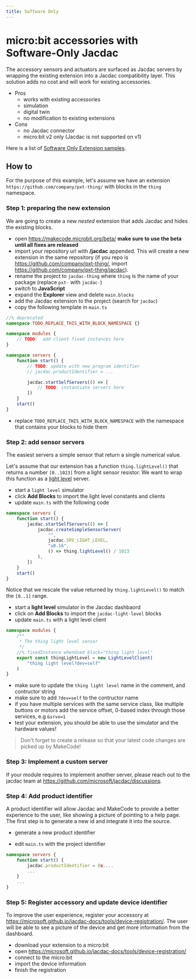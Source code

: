 ```yaml
---
title: Software Only
---
```

# micro:bit accessories with Software-Only Jacdac

The accessory sensors and actuators are surfaced as Jacdac servers by wrapping the existing extension into a Jacdac compatibility layer.
This solution adds no cost and will work for existing accessories.

-   Pros
    -   works with existing accessories
    -   simulation
    -   digital twin
    -   no modification to existing extensions
-   Cons
    -   no Jacdac connector
    -   micro:bit v2 only (Jacdac is not supported on v1)

Here is a list of [Software Only Extension samples](/ddk/microbit/extension-samples/).
## How to

For the purpose of this example, let's assume we have an extension `https://github.com/company/pxt-thing/` with blocks in the `thing` namespace.

### Step 1: preparing the new extension

We are going to create a new _nested_ extension that adds Jacdac and hides the existing blocks.

-   open https://makecode.microbit.org/beta/ **make sure to use the beta until all fixes are released**
-   import your repository url with **/jacdac** appended. This will create a new extension in the same repository (if you repo is https://github.com/company/pxt-thing/, import https://github.com/company/pxt-thing/jacdac).
-   rename the project to `jacdac-thing` where `thing` is the name of your package (replace `pxt-` with `jacdac-`)
-   switch to **JavaScript**
-   expand the **Explorer** view and delete `main.blocks`
-   add the Jacdac extension to the project (search for `jacdac`)
-   copy the following template in `main.ts`

```typescript
//% deprecated
namespace TODO_REPLACE_THIS_WITH_BLOCK_NAMESPACE {}

namespace modules {
    // TODO:  add client fixed instances here
}

namespace servers {
    function start() {
        // TODO: update with new program identifier
        // jacdac.productIdentifier = ...

        jacdac.startSelfServers(() => [
            // TODO: instantiate servers here
        ])
    }
    start()
}
```

-   replace `TODO_REPLACE_THIS_WITH_BLOCK_NAMESPACE` with the namespace that contains your blocks to hide them

### Step 2: add sensor servers

The easiest servers a simple sensor that return a single numerical value.

Let's assume that our extension has a function `thing.lightLevel()` that returns a number `[0..1023]` from a light sensor resistor.
We want to wrap this function as a [light level](https://microsoft.github.io/jacdac-docs/services/lightlevel/) server.

-   start a `light level` simulator
-   click **Add Blocks** to import the light level constants and clients
-   update `main.ts` with the following code

```typescript
namespace servers {
    function start() {
        jacdac.startSelfServers(() => [
            jacdac.createSimpleSensorServer(
                "",
                jacdac.SRV_LIGHT_LEVEL,
                "u0.16",
                () => thing.lightLevel() / 1023
            ),
        ])
    }
    start()
}
```

Notice that we rescale the value returned by `thing.lightLevel()` to match the `[0..1]` range.

-   start a **light level** simulator in the Jacdac dashbaord
-   click on **Add Blocks** to import the `jacdac-light-level` blocks
-   update `main.ts` with a light level client

```typescript
namespace modules {
    /**
     * The thing light level sensor
     */
    //% fixedInstance whenUsed block="thing light level"
    export const thingLightLevel = new LightLevelClient(
        "thing light level?dev=self"
    )
}
```

-   make sure to update the `thing light level` name in the comment, and contructor string
-   make sure to add `?dev=self` to the contructor name
-   if you have multiple services with the same service class, like multiple buttons or motors 
add the service offset, 0-based index through those services, e.g `&srvo=1` 
-   test your extension, you should be able to use the simulator and the hardware values!

> Don't forget to create a release so that your latest code changes are picked up by MakeCode!

### Step 3: Implement a custom server

If your module requires to implement another server, please reach out to the jacdac team at
https://github.com/microsoft/jacdac/discussions.

### Step 4: Add product identifier

A product identifier will allow Jacdac and MakeCode
to provide a better experience to the user, like
showing a picture of pointing to a help page.
The first step is to generate a new id and
integrate it into the source.

-   generate a new product identifier

    <RandomGenerator firmware={true} />

-   edit `main.ts` with the project identifier

```typescript
namespace servers {
    function start() {
        jacdac.productIdentifier = 0x....
        ...
    }
    ...
}
```

### Step 5: Register accessory and update device identifier

To improve the user experience, register your accessory at https://microsoft.github.io/jacdac-docs/tools/device-registration/.
The user will be able to see a picture of the device and get more information from the dashboard.

-   download your extension to a micro:bit
-   open https://microsoft.github.io/jacdac-docs/tools/device-registration/
-   connect to the micro:bit
-   import the device information
-   finish the registration
